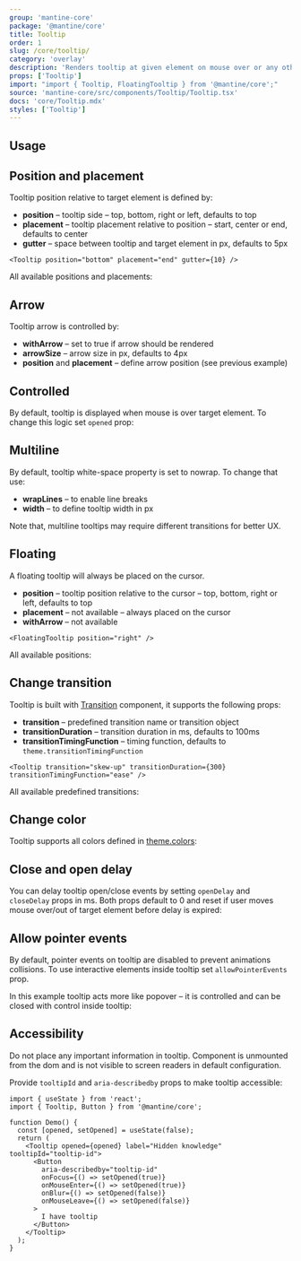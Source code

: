 ```yaml
---
group: 'mantine-core'
package: '@mantine/core'
title: Tooltip
order: 1
slug: /core/tooltip/
category: 'overlay'
description: 'Renders tooltip at given element on mouse over or any other event'
props: ['Tooltip']
import: "import { Tooltip, FloatingTooltip } from '@mantine/core';"
source: 'mantine-core/src/components/Tooltip/Tooltip.tsx'
docs: 'core/Tooltip.mdx'
styles: ['Tooltip']
---
```



## Usage

<Demo data={TooltipDemos.configurator} />

## Position and placement

Tooltip position relative to target element is defined by:

- **position** – tooltip side – top, bottom, right or left, defaults to top
- **placement** – tooltip placement relative to position – start, center or end, defaults to center
- **gutter** – space between tooltip and target element in px, defaults to 5px

```tsx
<Tooltip position="bottom" placement="end" gutter={10} />
```

All available positions and placements:

<Demo data={TooltipDemos.positions} />

## Arrow

Tooltip arrow is controlled by:

- **withArrow** – set to true if arrow should be rendered
- **arrowSize** – arrow size in px, defaults to 4px
- **position** and **placement** – define arrow position (see previous example)

<Demo data={TooltipDemos.arrow} />

## Controlled

By default, tooltip is displayed when mouse is over target element.
To change this logic set `opened` prop:

<Demo data={TooltipDemos.controlled} />

## Multiline

By default, tooltip white-space property is set to nowrap. To change that use:

- **wrapLines** – to enable line breaks
- **width** – to define tooltip width in px

Note that, multiline tooltips may require different transitions for better UX.

<Demo data={TooltipDemos.multiline} />

## Floating

A floating tooltip will always be placed on the cursor.

- **position** – tooltip position relative to the cursor – top, bottom, right or left, defaults to top
- **placement** – not available – always placed on the cursor
- **withArrow** – not available

```tsx
<FloatingTooltip position="right" />
```

All available positions:

<Demo data={FloatingTooltipDemos.positions} />

## Change transition

Tooltip is built with [Transition](/core/transition/) component, it supports the following props:

- **transition** – predefined transition name or transition object
- **transitionDuration** – transition duration in ms, defaults to 100ms
- **transitionTimingFunction** – timing function, defaults to `theme.transitionTimingFunction`

```tsx
<Tooltip transition="skew-up" transitionDuration={300} transitionTimingFunction="ease" />
```

All available predefined transitions:

<Demo data={TooltipDemos.transitions} />

## Change color

Tooltip supports all colors defined in [theme.colors](/theming/extend-theme/#default-colors):

<Demo data={TooltipDemos.colors} />

## Close and open delay

You can delay tooltip open/close events by setting `openDelay` and `closeDelay` props in ms.
Both props default to 0 and reset if user moves mouse over/out of target element before delay is expired:

<Demo data={TooltipDemos.delay} />

## Allow pointer events

By default, pointer events on tooltip are disabled to prevent animations collisions.
To use interactive elements inside tooltip set `allowPointerEvents` prop.

In this example tooltip acts more like popover –
it is controlled and can be closed with control inside tooltip:

<Demo data={TooltipDemos.pointerEvents} />

## Accessibility

Do not place any important information in tooltip.
Component is unmounted from the dom and is not visible to screen readers in default configuration.

Provide `tooltipId` and `aria-describedby` props to make tooltip accessible:

```tsx
import { useState } from 'react';
import { Tooltip, Button } from '@mantine/core';

function Demo() {
  const [opened, setOpened] = useState(false);
  return (
    <Tooltip opened={opened} label="Hidden knowledge" tooltipId="tooltip-id">
      <Button
        aria-describedby="tooltip-id"
        onFocus={() => setOpened(true)}
        onMouseEnter={() => setOpened(true)}
        onBlur={() => setOpened(false)}
        onMouseLeave={() => setOpened(false)}
      >
        I have tooltip
      </Button>
    </Tooltip>
  );
}
```
